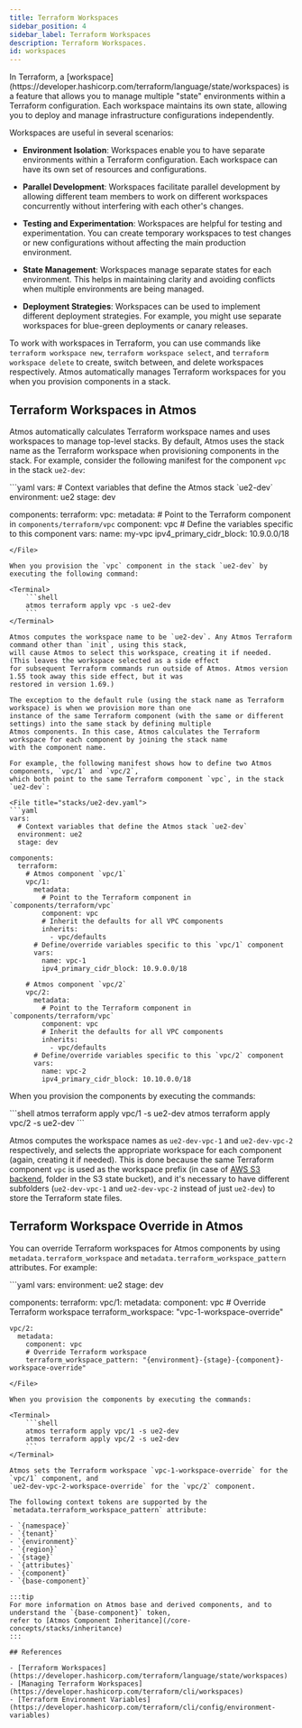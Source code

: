 ```yaml
---
title: Terraform Workspaces
sidebar_position: 4
sidebar_label: Terraform Workspaces
description: Terraform Workspaces.
id: workspaces
---
```


<Intro>
In Terraform, a [workspace](https://developer.hashicorp.com/terraform/language/state/workspaces) is a feature that allows
you to manage multiple "state" environments within a Terraform configuration. Each workspace maintains its own state,
allowing you to deploy and manage infrastructure configurations independently.
</Intro>

Workspaces are useful in several scenarios:

- **Environment Isolation**: Workspaces enable you to have separate environments within a Terraform configuration.
Each workspace can have its own set of resources and configurations.

- **Parallel Development**: Workspaces facilitate parallel development by allowing different team members to work on
different workspaces concurrently without interfering with each other's changes.

- **Testing and Experimentation**: Workspaces are helpful for testing and experimentation.
You can create temporary workspaces to test changes or new configurations without affecting the main production environment.

- **State Management**: Workspaces manage separate states for each environment.
This helps in maintaining clarity and avoiding conflicts when multiple environments are being managed.

- **Deployment Strategies**: Workspaces can be used to implement different deployment strategies.
For example, you might use separate workspaces for blue-green deployments or canary releases.

To work with workspaces in Terraform, you can use commands like `terraform workspace new`, `terraform workspace select`,
and `terraform workspace delete` to create, switch between, and delete workspaces respectively.
Atmos automatically manages Terraform workspaces for you when you provision components in a stack.

## Terraform Workspaces in Atmos

Atmos automatically calculates Terraform workspace names and uses workspaces to manage top-level stacks. By default, Atmos uses the stack
name as the Terraform workspace when provisioning components in the stack. For example, consider the following manifest
for the component `vpc` in the stack `ue2-dev`:

<File title="stacks/ue2-dev.yaml">
```yaml
vars:
  # Context variables that define the Atmos stack `ue2-dev`
  environment: ue2
  stage: dev

components:
  terraform:
    vpc:
      metadata:
        # Point to the Terraform component in `components/terraform/vpc`
        component: vpc
      # Define the variables specific to this component
      vars:
        name: my-vpc
        ipv4_primary_cidr_block: 10.9.0.0/18
```
</File>

When you provision the `vpc` component in the stack `ue2-dev` by executing the following command:

<Terminal>
    ```shell
    atmos terraform apply vpc -s ue2-dev
    ```
</Terminal>

Atmos computes the workspace name to be `ue2-dev`. Any Atmos Terraform command other than `init`, using this stack,
will cause Atmos to select this workspace, creating it if needed. (This leaves the workspace selected as a side effect
for subsequent Terraform commands run outside of Atmos. Atmos version 1.55 took away this side effect, but it was
restored in version 1.69.)

The exception to the default rule (using the stack name as Terraform workspace) is when we provision more than one
instance of the same Terraform component (with the same or different settings) into the same stack by defining multiple
Atmos components. In this case, Atmos calculates the Terraform workspace for each component by joining the stack name
with the component name.

For example, the following manifest shows how to define two Atmos components, `vpc/1` and `vpc/2`,
which both point to the same Terraform component `vpc`, in the stack `ue2-dev`:

<File title="stacks/ue2-dev.yaml">
```yaml
vars:
  # Context variables that define the Atmos stack `ue2-dev`
  environment: ue2
  stage: dev

components:
  terraform:
    # Atmos component `vpc/1`
    vpc/1:
      metadata:
        # Point to the Terraform component in `components/terraform/vpc`
        component: vpc
        # Inherit the defaults for all VPC components
        inherits:
          - vpc/defaults
      # Define/override variables specific to this `vpc/1` component
      vars:
        name: vpc-1
        ipv4_primary_cidr_block: 10.9.0.0/18

    # Atmos component `vpc/2`
    vpc/2:
      metadata:
        # Point to the Terraform component in `components/terraform/vpc`
        component: vpc
        # Inherit the defaults for all VPC components
        inherits:
          - vpc/defaults
      # Define/override variables specific to this `vpc/2` component
      vars:
        name: vpc-2
        ipv4_primary_cidr_block: 10.10.0.0/18
```
</File>

When you provision the components by executing the commands:

<Terminal>
    ```shell
    atmos terraform apply vpc/1 -s ue2-dev
    atmos terraform apply vpc/2 -s ue2-dev
    ```
</Terminal>

Atmos computes the workspace names as `ue2-dev-vpc-1` and `ue2-dev-vpc-2` respectively,
and selects the appropriate workspace for each component (again, creating it if needed).
This is done because the same Terraform component `vpc` is used as the workspace prefix
(in case of [AWS S3 backend](https://developer.hashicorp.com/terraform/language/settings/backends/s3),
folder in the S3 state bucket), and it's necessary to have different subfolders (`ue2-dev-vpc-1`
and `ue2-dev-vpc-2` instead of just `ue2-dev`) to store the Terraform state files.

## Terraform Workspace Override in Atmos

You can override Terraform workspaces for Atmos components by using `metadata.terraform_workspace` and
`metadata.terraform_workspace_pattern` attributes. For example:

<File title="stacks/ue2-dev.yaml">
```yaml
vars:
  environment: ue2
  stage: dev

components:
  terraform:
    vpc/1:
      metadata:
        component: vpc
        # Override Terraform workspace
        terraform_workspace: "vpc-1-workspace-override"

    vpc/2:
      metadata:
        component: vpc
        # Override Terraform workspace
        terraform_workspace_pattern: "{environment}-{stage}-{component}-workspace-override"
```
</File>

When you provision the components by executing the commands:

<Terminal>
    ```shell
    atmos terraform apply vpc/1 -s ue2-dev
    atmos terraform apply vpc/2 -s ue2-dev
    ```
</Terminal>

Atmos sets the Terraform workspace `vpc-1-workspace-override` for the `vpc/1` component, and
`ue2-dev-vpc-2-workspace-override` for the `vpc/2` component.

The following context tokens are supported by the `metadata.terraform_workspace_pattern` attribute:

- `{namespace}`
- `{tenant}`
- `{environment}`
- `{region}`
- `{stage}`
- `{attributes}`
- `{component}`
- `{base-component}`

:::tip
For more information on Atmos base and derived components, and to understand the `{base-component}` token,
refer to [Atmos Component Inheritance](/core-concepts/stacks/inheritance)
:::

## References

- [Terraform Workspaces](https://developer.hashicorp.com/terraform/language/state/workspaces)
- [Managing Terraform Workspaces](https://developer.hashicorp.com/terraform/cli/workspaces)
- [Terraform Environment Variables](https://developer.hashicorp.com/terraform/cli/config/environment-variables)
